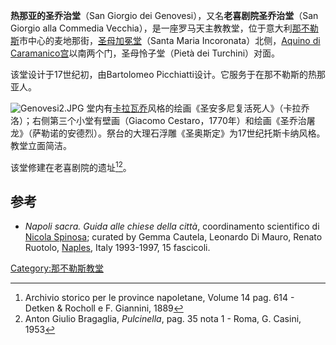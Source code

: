 '''热那亚的圣乔治堂'''（San Giorgio dei Genovesi），又名'''老喜剧院圣乔治堂'''（San Giorgio alla Commedia Vecchia），是一座罗马天主教教堂，位于意大利[[那不勒斯|那不勒斯]]市中心的麦地那街，[[圣母加冕堂_(那不勒斯)|圣母加冕堂]]（Santa Maria Incoronata）北侧，[[Palazzo_d'Aquino_di_Caramanico,_Naples|Aquino di Caramanico宫]]以南两个门，圣母怜子堂（Pietà dei Turchini）对面。

该堂设计于17世纪初，由Bartolomeo Picchiatti设计。它服务于在那不勒斯的热那亚人。

[[Image:Genovesi2.JPG|thumb]]
堂内有[[卡拉瓦乔|卡拉瓦乔]]风格的绘画《圣安多尼复活死人》（卡拉乔洛）；右侧第三个小堂有壁画（Giacomo Cestaro，1770年）和绘画《圣乔治屠龙》（萨勒诺的安德烈）。祭台的大理石浮雕《圣奥斯定》为17世纪托斯卡纳风格。教堂立面简洁。

该堂修建在老喜剧院的遗址<ref>Archivio storico per le province napoletane, Volume 14 pag. 614 - Detken & Rocholl e F. Giannini, 1889</ref><ref>Anton Giulio Bragaglia, ''Pulcinella'', pag. 35 nota 1 - Roma, G. Casini, 1953</ref>。
{{coord|40.841507|14.251835|display=title}}

==参考==
{{Reflist}}
*''Napoli sacra. Guida alle chiese della città'', coordinamento scientifico di [[Nicola_Spinosa|Nicola Spinosa]]; curated by Gemma Cautela, Leonardo Di Mauro, Renato Ruotolo, [[Naples|Naples]], Italy 1993-1997, 15 fascicoli.
{{那不勒斯地标}}
[[Category:那不勒斯教堂|Category:那不勒斯教堂]]